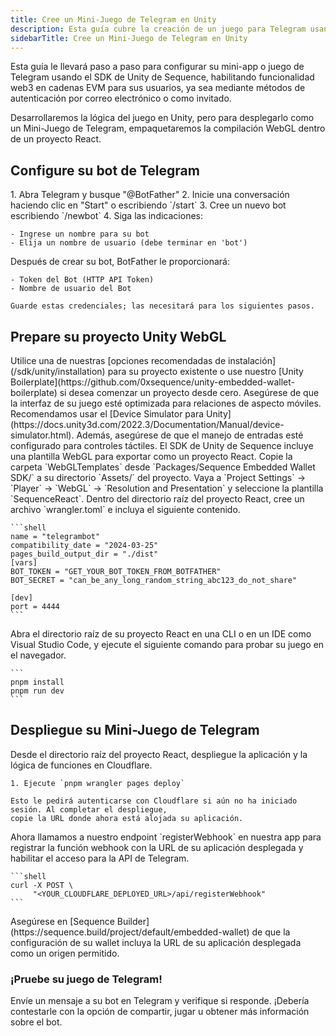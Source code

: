 ```yaml
---
title: Cree un Mini-Juego de Telegram en Unity
description: Esta guía cubre la creación de un juego para Telegram usando el SDK de Unity de Sequence.
sidebarTitle: Cree un Mini-Juego de Telegram en Unity
---
```


Esta guía le llevará paso a paso para configurar su mini-app o juego de Telegram usando el SDK de Unity de Sequence, habilitando funcionalidad web3
en cadenas EVM para sus usuarios, ya sea mediante métodos de autenticación por correo electrónico o como invitado.

Desarrollaremos la lógica del juego en Unity, pero para desplegarlo como un Mini-Juego de Telegram, empaquetaremos la compilación WebGL
dentro de un proyecto React.

## Configure su bot de Telegram

<Steps>
  <Step title="Cree un Bot de Telegram con BotFather">
    1. Abra Telegram y busque "@BotFather"
    2. Inicie una conversación haciendo clic en "Start" o escribiendo `/start`
    3. Cree un nuevo bot escribiendo `/newbot`
    4. Siga las indicaciones:

    - Ingrese un nombre para su bot
    - Elija un nombre de usuario (debe terminar en 'bot')
  </Step>

  <Step title="Obtenga los tokens requeridos">
    Después de crear su bot, BotFather le proporcionará:

    - Token del Bot (HTTP API Token)
    - Nombre de usuario del Bot

    Guarde estas credenciales; las necesitará para los siguientes pasos.
  </Step>
</Steps>

## Prepare su proyecto Unity WebGL

<Steps>
  <Step title="Instale el SDK de Unity de Sequence">
    Utilice una de nuestras [opciones recomendadas de instalación](/sdk/unity/installation) para su proyecto existente o use nuestro
    [Unity Boilerplate](https://github.com/0xsequence/unity-embedded-wallet-boilerplate) si desea comenzar un proyecto desde cero.
  </Step>

  <Step title="Interfaz para diseños móviles">
    Asegúrese de que la interfaz de su juego esté optimizada para relaciones de aspecto móviles. Recomendamos usar el
    [Device Simulator para Unity](https://docs.unity3d.com/2022.3/Documentation/Manual/device-simulator.html).
    Además, asegúrese de que el manejo de entradas esté configurado para controles táctiles.
  </Step>

  <Step title="Configure la plantilla React de Sequence para WebGL">
    El SDK de Unity de Sequence incluye una plantilla WebGL para exportar como un proyecto React.
    Copie la carpeta `WebGLTemplates` desde `Packages/Sequence Embedded Wallet SDK/` a su directorio `Assets/` del proyecto.
    Vaya a `Project Settings` -> `Player` -> `WebGL` -> `Resolution and Presentation` y seleccione la plantilla `SequenceReact`.
  </Step>

  <Step title="Configuración de Cloudflare">
    Dentro del directorio raíz del proyecto React, cree un archivo `wrangler.toml` e incluya el siguiente contenido.

    ```shell
    name = "telegrambot"
    compatibility_date = "2024-03-25"
    pages_build_output_dir = "./dist"
    [vars]
    BOT_TOKEN = "GET_YOUR_BOT_TOKEN_FROM_BOTFATHER"
    BOT_SECRET = "can_be_any_long_random_string_abc123_do_not_share"

    [dev]
    port = 4444
    ```
  </Step>

  <Step title="Compile su juego WebGL como un proyecto React">
    Abra el directorio raíz de su proyecto React en una CLI o en un IDE como Visual Studio Code, y ejecute el siguiente
    comando para probar su juego en el navegador.

    ```
    pnpm install
    pnpm run dev
    ```
  </Step>
</Steps>

## Despliegue su Mini-Juego de Telegram

<Steps>
  <Step title="Autentíquese con la cuenta de Cloudflare">
    Desde el directorio raíz del proyecto React, despliegue la aplicación y la lógica de funciones en Cloudflare.

    1. Ejecute `pnpm wrangler pages deploy`

    Esto le pedirá autenticarse con Cloudflare si aún no ha iniciado sesión. Al completar el despliegue,
    copie la URL donde ahora está alojada su aplicación.
  </Step>

  <Step title="Registre el Webhook con Telegram">
    Ahora llamamos a nuestro endpoint `registerWebhook` en nuestra app para registrar la función webhook con la URL de su aplicación desplegada
    y habilitar el acceso para la API de Telegram.

    ```shell
    curl -X POST \
         "<YOUR_CLOUDFLARE_DEPLOYED_URL>/api/registerWebhook"
    ```
  </Step>

  <Step title="Actualice los orígenes permitidos">
    Asegúrese en [Sequence Builder](https://sequence.build/project/default/embedded-wallet) de que la configuración de su wallet incluya la URL de su aplicación desplegada
    como un origen permitido.
  </Step>
</Steps>

### ¡Pruebe su juego de Telegram!
Envíe un mensaje a su bot en Telegram y verifique si responde. ¡Debería contestarle con la opción de compartir,
jugar u obtener más información sobre el bot.